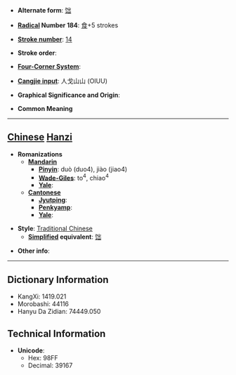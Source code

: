 * '''Alternate form''': [[饳]]

* '''[[Wiktionary:Chinese radical index| Radical]] Number 184''': [[Wiktionary:Chinese radical index 食|食]]+5 strokes

* '''[[Wiktionary:Chinese total strokes index|Stroke number]]''': [[Wiktionary:Chinese total strokes index 14|14]]

* '''Stroke order''': 

* '''[[Wiktionary:Chinese four corner index|Four-Corner System]]''': 

* '''[[Wiktionary:Chinese Cangjie index|Cangjie input]]''': 人戈山山 (OIUU)

* '''Graphical Significance and Origin''': 

* '''Common Meaning'''

----

== [[Chinese]] [[Hanzi]] ==

* '''Romanizations'''
** '''[[Mandarin]]'''
*** '''[[Pinyin]]''': duò (duo4), jiào (jiao4)
*** '''[[Wade-Giles]]''': to<sup>4</sup>, chiao<sup>4</sup>
*** '''[[Yale]]''': 
** '''[[Cantonese]]'''
*** '''[[Jyutping]]''':
*** '''[[Penkyamp]]''': 
*** '''[[Yale]]''': 

* '''Style''': [[Traditional Chinese]] 
** '''[[Simplified Chinese|Simplified]] equivalent''': [[饳]]

* '''Other info''': 

----

== Dictionary Information ==

* KangXi: 1419.021
* Morobashi: 44116
* Hanyu Da Zidian: 74449.050

== Technical Information ==

* '''Unicode''':
** Hex: 98FF
** Decimal: 39167